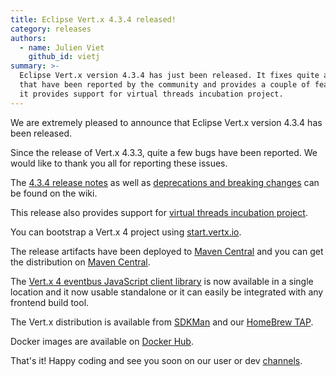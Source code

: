 ```yaml
---
title: Eclipse Vert.x 4.3.4 released!
category: releases
authors:
  - name: Julien Viet
    github_id: vietj
summary: >-
  Eclipse Vert.x version 4.3.4 has just been released. It fixes quite a few bugs
  that have been reported by the community and provides a couple of features. In addition
  it provides support for virtual threads incubation project.
---
```


We are extremely pleased to announce that Eclipse Vert.x version 4.3.4 has been released.

Since the release of Vert.x 4.3.3, quite a few bugs have been reported. We would like to thank you all for reporting these issues.

The [4.3.4 release notes](https://github.com/vert-x3/wiki/wiki/4.3.4-Release-Notes) as well as
[deprecations and breaking changes](https://github.com/vert-x3/wiki/wiki/4.3.4-Deprecations-and-breaking-changes)
 can be found on the wiki.

This release also provides support for [virtual threads incubation project](https://github.com/vert-x3/vertx-virtual-threads-incubator).

You can bootstrap a Vert.x 4 project using [start.vertx.io](https://start.vertx.io).

The release artifacts have been deployed to [Maven Central](https://search.maven.org/search?q=g:io.vertx%20AND%20v:4.3.4) and
you can get the distribution on [Maven Central](https://repo1.maven.org/maven2/io/vertx/vertx-stack-manager/4.3.4/).

The [Vert.x 4 eventbus JavaScript client library](https://www.npmjs.com/package/@vertx/eventbus-bridge-client.js) is now available
in a single location and it now usable standalone or it can easily be integrated with any frontend build tool.

The Vert.x distribution is available from [SDKMan](https://sdkman.io) and our
[HomeBrew TAP](https://github.com/vertx-distrib/homebrew-tap).

Docker images are available on [Docker Hub](https://hub.docker.com/u/vertx/).

That's it! Happy coding and see you soon on our user or dev [channels](https://vertx.io/channels).
